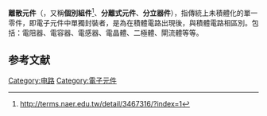 {{NoteTA|zh-cn:集成;zh-tw:積體
}}

'''離散元件'''（{{lang-en|discrete component}}，又稱'''個別組件'''<ref>http://terms.naer.edu.tw/detail/3467316/?index=1</ref>、'''分離式元件'''、'''分立器件'''），指傳統上未積體化的單一零件，即電子元件中單獨封裝者，是為在積體電路出現後，與積體電路相區別。包括：電阻器、電容器、電感器、電晶體、二極體、閘流體等等。

== 参考文献 ==
<references />
{{硬件小作品}}

[[Category:电路|Category:电路]]
[[Category:電子元件|Category:電子元件]]